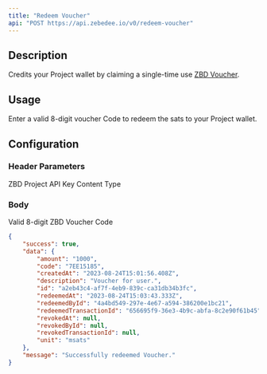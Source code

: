 ```yaml
---
title: "Redeem Voucher"
api: "POST https://api.zebedee.io/v0/redeem-voucher"
---
```


## Description

Credits your Project wallet by claiming a single-time use [ZBD Voucher](/docs/dashboard/vouchers).

## Usage

Enter a valid 8-digit voucher Code to redeem the sats to your Project wallet.

## Configuration

### Header Parameters

<ParamField required header="apikey" type="string">
  ZBD Project API Key
</ParamField>

<ParamField initialValue="application/json" header="Content-Type" type="string">
  Content Type
</ParamField>

### Body

<ParamField required body="code" type="string">
  Valid 8-digit ZBD Voucher Code
</ParamField>



<ResponseExample>

```json Response
{
    "success": true,
    "data": {
        "amount": "1000",
        "code": "7EE15185",
        "createdAt": "2023-08-24T15:01:56.408Z",
        "description": "Voucher for user.",
        "id": "a2eb43c4-af7f-4eb9-839c-ca31db34b3fc",
        "redeemedAt": "2023-08-24T15:03:43.333Z",
        "redeemedById": "4a4bd549-297e-4e67-a594-386200e1bc21",
        "redeemedTransactionId": "656695f9-36e3-4b9c-abfa-8c2e90f61b45",
        "revokedAt": null,
        "revokedById": null,
        "revokedTransactionId": null,
        "unit": "msats"
    },
    "message": "Successfully redeemed Voucher."
}
```

</ResponseExample>
